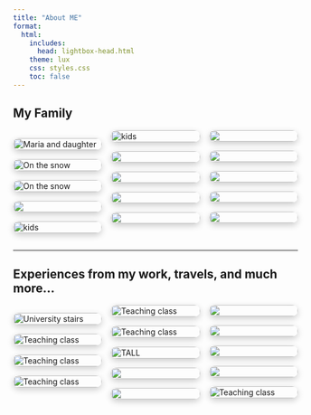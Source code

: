 ```yaml
---
title: "About ME"
format:
  html:
    includes:
      head: lightbox-head.html
    theme: lux
    css: styles.css
    toc: false
---
```


## **My Family**

<style>
.gallery-grid {
  column-count: 3;
  column-gap: 1rem;
}

.gallery-grid a img {
  width: 100%;
  margin-bottom: 1rem;
  border-radius: 12px;
  box-shadow: 0 4px 12px rgba(0,0,0,0.2);
  transition: transform 0.3s ease;
}

.gallery-grid a img:hover {
  transform: scale(1.03);
}

@media (max-width: 768px) {
  .gallery-grid {
    column-count: 2;
  }
}

@media (max-width: 480px) {
  .gallery-grid {
    column-count: 1;
  }
}
</style>

<div class="gallery-grid">

<a href="images/family.jpeg" data-lightbox="family"><img src="images/family.jpeg" alt="Maria and daughter"></a>
<a href="images/family2.jpeg" data-lightbox="family"><img src="images/family2.jpeg" alt="On the snow"></a>
<a href="images/family3.jpeg" data-lightbox="family"><img src="images/family3.jpeg" alt="On the snow"></a>
<a href="images/io4.jpeg" data-lightbox="family"><img src="images/io4.jpeg" alt=""></a>
<a href="images/family5.jpeg" data-lightbox="family"><img src="images/family5.jpeg" alt="kids"></a>
<a href="images/family1.jpeg" data-lightbox="family"><img src="images/family1.jpeg" alt="kids"></a>
<a href="images/lumacone.jpeg" data-lightbox="family"><img src="images/lumacone.jpeg" alt=""></a>
<a href="images/family4.jpeg" data-lightbox="family"><img src="images/family4.jpeg" alt=""></a>
<a href="images/family7.jpeg" data-lightbox="family"><img src="images/family7.jpeg" alt=""></a>
<a href="images/io2.jpeg" data-lightbox="family"><img src="images/io2.jpeg" alt=""></a>
<a href="images/io.jpeg" data-lightbox="family"><img src="images/io.jpeg" alt=""></a>
<a href="images/family8.jpeg" data-lightbox="family"><img src="images/family8.jpeg" alt=""></a>
<a href="images/family6.jpeg" data-lightbox="family"><img src="images/family6.jpeg" alt=""></a>
<a href="images/neve2023.jpeg" data-lightbox="family"><img src="images/neve2023.jpeg" alt=""></a>
<a href="images/lago.jpeg" data-lightbox="family"><img src="images/lago.jpeg" alt=""></a>
</div>

---

## **Experiences from my work, travels, and much more...**  

<div class="gallery-grid">

<a href="images/travels10.jpeg" data-lightbox="work"><img src="images/travels10.jpeg" alt="University stairs"></a>
<a href="images/travels7.jpeg" data-lightbox="work"><img src="images/travels7.jpeg" alt="Teaching class"></a>
<a href="images/travels4.jpeg" data-lightbox="work"><img src="images/travels4.jpeg" alt="Teaching class"></a>
<a href="images/giardini.jpeg" data-lightbox="work"><img src="images/giardini.jpeg" alt="Teaching class"></a>
<a href="images/ale40.jpeg" data-lightbox="work"><img src="images/ale40.jpeg" alt="Teaching class"></a>
<a href="images/travels8.jpeg" data-lightbox="work"><img src="images/travels8.jpeg" alt="Teaching class"></a>
<a href="images/travels2.jpeg" data-lightbox="work"><img src="images/travels2.jpeg" alt="TALL"></a>
<a href="images/travels1.jpeg" data-lightbox="work"><img src="images/travels1.jpeg" alt=""></a>
<a href="images/travels9.jpg" data-lightbox="work"><img src="images/travels9.jpg" alt=""></a>
<a href="images/travels6.jpeg" data-lightbox="work"><img src="images/travels6.jpeg" alt=""></a>
<a href="images/travels3.jpeg" data-lightbox="work"><img src="images/travels3.jpeg" alt=""></a>
<a href="images/travels5.jpeg" data-lightbox="work"><img src="images/travels5.jpeg" alt=""></a>
<a href="images/travels.jpeg" data-lightbox="work"><img src="images/travels.jpeg" alt=""></a>
<a href="images/concerto.jpeg" data-lightbox="work"><img src="images/concerto.jpeg" alt="Teaching class"></a>
</div>

